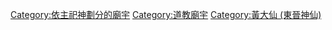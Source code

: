 {{Category_main|黃大仙祠}}
{{Category_more|黄初平}}

[[Category:依主祀神劃分的廟宇|Category:依主祀神劃分的廟宇]]
[[Category:道教廟宇|Category:道教廟宇]]
[[Category:黃大仙_(東晉神仙)|Category:黃大仙 (東晉神仙)]]